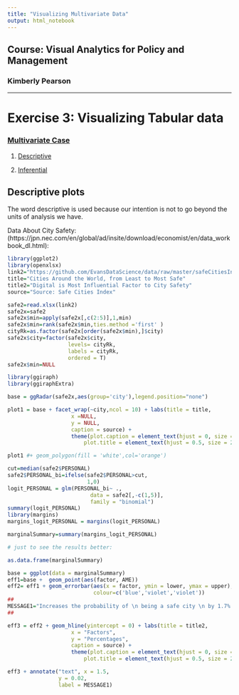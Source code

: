 ```yaml
---
title: "Visualizing Multivariate Data"
output: html_notebook
---
```

## Course: Visual Analytics for Policy and Management

### Kimberly Pearson

_____
<a id='part1'></a>

# Exercise 3: Visualizing Tabular data

### [Multivariate Case](https://github.com/EvansDataScience/VisualAnalytics_tabularDataMulti)

1. [Descriptive](#part2)

2. [Inferential](#part3) 

## Descriptive plots

The word descriptive is used because our intention is not to go beyond the units of analysis we have.

Data About City Safety: (https://jpn.nec.com/en/global/ad/insite/download/economist/en/data_workbook_dl.html):


```r
library(ggplot2)
library(openxlsx)
link2="https://github.com/EvansDataScience/data/raw/master/safeCitiesIndex.xlsx"
title="Cities Around the World, from Least to Most Safe"
title2="Digital is Most Influential Factor to City Safety"
source="Source: Safe Cities Index"

safe2=read.xlsx(link2)
safe2x=safe2
safe2x$min=apply(safe2x[,c(2:5)],1,min)
safe2x$min=rank(safe2x$min,ties.method ='first' )
cityRk=as.factor(safe2x[order(safe2x$min),]$city)
safe2x$city=factor(safe2x$city,
                   levels= cityRk,
                   labels = cityRk,
                   ordered = T)
safe2x$min=NULL
```

```r
library(ggiraph)
library(ggiraphExtra)

base = ggRadar(safe2x,aes(group='city'),legend.position="none") 

plot1 = base + facet_wrap(~city,ncol = 10) + labs(title = title,
                    x =NULL, 
                    y = NULL,
                    caption = source) + 
                    theme(plot.caption = element_text(hjust = 0, size = 10),
                        plot.title = element_text(hjust = 0.5, size = 20))

plot1 #+ geom_polygon(fill = 'white',col='orange')
```


```r
cut=median(safe2$PERSONAL)
safe2$PERSONAL_bi=ifelse(safe2$PERSONAL>cut,
                         1,0)
logit_PERSONAL = glm(PERSONAL_bi~ .,
                          data = safe2[,-c(1,5)],
                          family = "binomial")
summary(logit_PERSONAL)
library(margins)
margins_logit_PERSONAL = margins(logit_PERSONAL) 

marginalSummary=summary(margins_logit_PERSONAL)

# just to see the results better:

as.data.frame(marginalSummary)
```
```r
base = ggplot(data = marginalSummary)
eff1=base +  geom_point(aes(factor, AME))
eff2= eff1 + geom_errorbar(aes(x = factor, ymin = lower, ymax = upper),
                           colour=c('blue','violet','violet'))
##
MESSAGE1="Increases the probability of \n being a safe city \n by 1.7% on average "
##

eff3 = eff2 + geom_hline(yintercept = 0) + labs(title = title2,
                    x = "Factors", 
                    y = "Percentages",
                    caption = source) + 
                    theme(plot.caption = element_text(hjust = 0, size = 10),
                        plot.title = element_text(hjust = 0.5, size = 20)) 

eff3 + annotate("text", x = 1.5, 
                y = 0.02, 
                label = MESSAGE1) 
```



